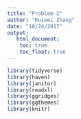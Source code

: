 ```yaml
---
title: "Problem 2"
author: "Ruiwei Zhang"
date: "10/24/2017"
output: 
   html_document:
    toc: true
    toc_float: true
---
```


```r
library(tidyverse)
library(haven)
library(janitor)
library(readxl)
library(ggridges)
library(ggthemes)
library(knitr)
```